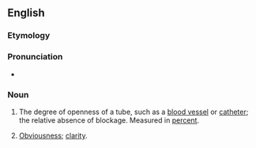 ==English==

===Etymology===
{{suffix|patent|cy|lang=en}}

===Pronunciation===
* {{IPA|/ˈpeɪtənsi/|lang=en}}

===Noun===
{{en-noun|patencies}}

# {{lb|en|medicine}} The degree of openness of a tube, such as a [[blood vessel]] or [[catheter]]; the relative absence of blockage. Measured in [[percent]].
# {{lb|en|uncountable}} [[obviousness|Obviousness]]; [[clarity]].